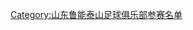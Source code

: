 {{Navbox
|bodyclass=hlist

|name  = 2007年山东鲁能泰山名单
|titlestyle=background:#FF7300; color:white; border:1px solid orange; width:87%; font-size: 95%;
|title = [[山东鲁能泰山|<span style="color: white;">山东鲁能泰山</span>]]——[[2007年中国足球超级联赛|<span style="color: white;">2007年</span>]][[中国足球超级联赛|<span style="color: white;">中超联赛</span>]]季军
|image = <!--不是使用在条目中的非自由版权图像，根据[[Wikipedia:合理使用]]，不能在非条目名字空间展示：
ive Mesh.png
-->
|list1  = 
*1.[[李雷雷]]
*2.[[刘金东]]
*3.[[王超 (1975年)|王超]]
*4.[[布兰科·巴科维奇]]
*5.[[舒畅 (足球运动员)|舒畅]]
*6.[[韩鹏]]
*7.[[宋黎辉 ]]
*8.[[亚历山大·日夫科维奇|日夫科维奇]]
*9.[[普里德拉格·巴辛|巴辛]]
*10.[[郑智]]
*11.[[王晓龙 (1986年)|王晓龙]]
*12.[[李微]]
*13.[[王永珀]]
*14.[[苑维玮]]
*15.[[尼古拉·马尔巴萨]]
*16.[[高尧]]
*17.[[万程]]
*18.[[周海滨]]
*19.[[张弛 (足球运动员)|张弛]]
*20.[[崔鹏 (足球运动员)|崔鹏]]
*21.[[刘钊 (足球运动员)|刘钊]]
*22.[[杨程]]
*23.[[关震]]
*24.[[吕征]]
*25.[[矫喆]]
*26.[[夏宁宁]]
*27.[[王亮 (1979年)|王亮]]
*28.[[刘鹏 (足球运动员)|刘鹏]]
*29.[[李金羽]]
*30.[[张皓]]
*31.[[王歆博|王伟龙]]
*32.[[耿晓锋]]<br>'''主教练''' [[留比萨·图巴科维奇|图巴科维奇]]
}}
<noinclude>
{{DEFAULTSORT:Shandong Luneng Taishan F.C. Squad 2007}}
[[Category:山东鲁能泰山足球俱乐部参赛名单]]
</noinclude>